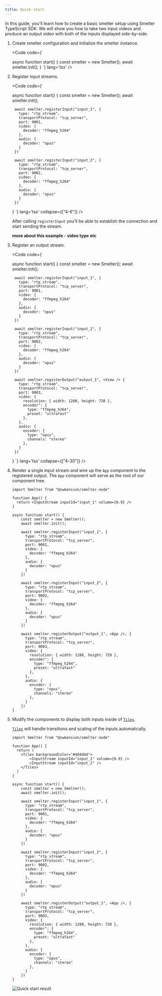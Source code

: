 ```yaml
---
title: Quick start
---
```


In this guide, you'll learn how to create a basic smelter setup using Smelter TypeScript SDK. We will show you how to take two input videos and produce an output video with both of the inputs displayed side-by-side.

<Steps>

1. Create smelter configuration and initialize the smelter instance.
    
    <Code code={`

    async function start() {
      const smelter = new Smelter();
      await smelter.init();
    }
    `} lang='tsx' />

2. Register input streams.

    <Code code={`

    async function start() {
        const smelter = new Smelter();
        await smelter.init();

        await smelter.registerInput("input_1", {
          type: "rtp_stream",
          transportProtocol: "tcp_server",
          port: 9001,
          video: {
            decoder: "ffmpeg_h264"
          },
          audio: {
            decoder: "opus"
          }
        })

        await smelter.registerInput("input_2", {
          type: "rtp_stream",
          transportProtocol: "tcp_server",
          port: 9002,
          video: {
            decoder: "ffmpeg_h264"
          },
          audio: {
            decoder: "opus"
          }
        })
    }
    `} lang='tsx' collapse={["4-6"]} />
    
    After calling `registerInput` you'll be able to establish the connection and start sending the stream.

    **more about this example - video type etc**

3. Register an output stream.

    <Code code={`

    async function start() {
        const smelter = new Smelter();
        await smelter.init();

        await smelter.registerInput("input_1", {
          type: "rtp_stream",
          transportProtocol: "tcp_server",
          port: 9001,
          video: {
            decoder: "ffmpeg_h264"
          },
          audio: {
            decoder: "opus"
          }
        })

        await smelter.registerInput("input_2", {
          type: "rtp_stream",
          transportProtocol: "tcp_server",
          port: 9002,
          video: {
            decoder: "ffmpeg_h264"
          },
          audio: {
            decoder: "opus"
          }
        })

        await smelter.registerOutput("output_1", <View /> {
          type: "rtp_stream",
          transportProtocol: "tcp_server",
          port: 9003,
          video: {
            resolution: { width: 1280, height: 720 },
            encoder": {
              type: "ffmpeg_h264",
              preset: "ultrafast"
            },
          },
          audio: {
            encoder: {
              type: "opus",
              channels: "stereo"
            },
          }
        })
    }
    `} lang='tsx'  collapse={["4-30"]} />

4. Render a single input stream and wire up the `App` component to the registered output.
    The `App` component will serve as the root of our component tree.   

    ```tsx ins={3-5, 35} collapse={8-34}
    import Smelter from "@swmansion/smelter-node"

    function App() {
      return <InputStream inputId="input_1" volume={0.9} />
    }

    async function start() {
        const smelter = new Smelter();
        await smelter.init();

        await smelter.registerInput("input_1", {
          type: "rtp_stream",
          transportProtocol: "tcp_server",
          port: 9001,
          video: {
            decoder: "ffmpeg_h264"
          },
          audio: {
            decoder: "opus"
          }
        })

        await smelter.registerInput("input_2", {
          type: "rtp_stream",
          transportProtocol: "tcp_server",
          port: 9002,
          video: {
            decoder: "ffmpeg_h264"
          },
          audio: {
            decoder: "opus"
          }
        })
        
        await smelter.registerOutput("output_1", <App />, {
          type: "rtp_stream",
          transportProtocol: "tcp_server",
          port: 9003,
          video: {
            resolution: { width: 1280, height: 720 },
            encoder": {
              type: "ffmpeg_h264",
              preset: "ultrafast"
            },
          },
          audio: {
            encoder: {
              type: "opus",
              channels: "stereo"
            },
          }
        })
    }
    ```

5. Modify the components to display both inputs inside of [`Tiles`](/ts-sdk/components/tiles).
    
    [`Tiles`](/ts-sdk/components/tiles) will handle transitions and scaling of the inputs automatically. 

    ```tsx collapse={11-59}
    import Smelter from "@swmansion/smelter-node"

    function App() {
      return (
        <Tiles backgroundColor="#4d4d4d">
            <InputStream inputId="input_1" volume={0.9} />
            <InputStream inputId="input_2" />
        </Tiles>
      )
    }

    async function start() {
        const smelter = new Smelter();
        await smelter.init();

        await smelter.registerInput("input_1", {
          type: "rtp_stream",
          transportProtocol: "tcp_server",
          port: 9001,
          video: {
            decoder: "ffmpeg_h264"
          },
          audio: {
            decoder: "opus"
          }
        })

        await smelter.registerInput("input_2", {
          type: "rtp_stream",
          transportProtocol: "tcp_server",
          port: 9002,
          video: {
            decoder: "ffmpeg_h264"
          },
          audio: {
            decoder: "opus"
          }
        })
        
        await smelter.registerOutput("output_1", <App />, {
          type: "rtp_stream",
          transportProtocol: "tcp_server",
          port: 9003,
          video: {
            resolution: { width: 1280, height: 720 },
            encoder": {
              type: "ffmpeg_h264",
              preset: "ultrafast"
            },
          },
          audio: {
            encoder: {
              type: "opus",
              channels: "stereo"
            },
          }
        })
    }
    ```

    <img src="/images/quick-start.webp" alt="Quick start result" />
</Steps>
